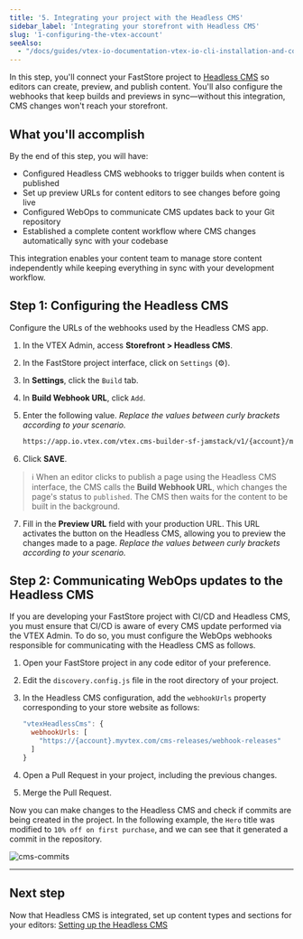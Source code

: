 ```yaml
---
title: '5. Integrating your project with the Headless CMS'
sidebar_label: 'Integrating your storefront with Headless CMS'
slug: '1-configuring-the-vtex-account'
seeAlso: 
  - "/docs/guides/vtex-io-documentation-vtex-io-cli-installation-and-command-reference"
---
```


In this step, you'll connect your FastStore project to [Headless CMS](https://developers.vtex.com/docs/guides/faststore/headless-cms-overview)  so editors can create, preview, and publish content. You'll also configure the webhooks that keep builds and previews in sync—without this integration, CMS changes won't reach your storefront.

## What you'll accomplish

By the end of this step, you will have:

- Configured Headless CMS webhooks to trigger builds when content is published
- Set up preview URLs for content editors to see changes before going live
- Configured WebOps to communicate CMS updates back to your Git repository
- Established a complete content workflow where CMS changes automatically sync with your codebase

This integration enables your content team to manage store content independently while keeping everything in sync with your development workflow.

## Step 1: Configuring the Headless CMS

Configure the URLs of the webhooks used by the Headless CMS app.

1. In the VTEX Admin, access **Storefront > Headless CMS**. 
2. In the FastStore project interface, click on `Settings` (⚙️).
3. In **Settings**, click the `Build` tab.
4. In **Build Webhook URL**, click `Add`.
5. Enter the following value. _Replace the values between curly brackets according to your scenario._

    ```bash
    https://app.io.vtex.com/vtex.cms-builder-sf-jamstack/v1/{account}/master/build-releases
    ```

6. Click **SAVE**.
    
  > ℹ️ When an editor clicks to publish a page using the Headless CMS interface, the CMS calls the **Build Webhook URL**, which changes the page's status to `published`. The CMS then waits for the content to be built in the background.

7. Fill in the **Preview URL** field with your production URL. This URL activates the button on the Headless CMS, allowing you to preview the changes made to a page. _Replace the values between curly brackets according to your scenario._

## Step 2: Communicating WebOps updates to the Headless CMS

If you are developing your FastStore project with CI/CD and Headless CMS, you must ensure that CI/CD is aware of every CMS update performed via the VTEX Admin. To do so, you must configure the WebOps webhooks responsible for communicating with the Headless CMS as follows.

1. Open your FastStore project in any code editor of your preference.
2. Edit the `discovery.config.js` file in the root directory of your project.
3. In the Headless CMS configuration, add the `webhookUrls` property corresponding to your store website as follows:

    ```js discovery.config.js
    "vtexHeadlessCms": {
      webhookUrls: [
        "https://{account}.myvtex.com/cms-releases/webhook-releases"
      ]
    }
    ```

4. Open a Pull Request in your project, including the previous changes.
5. Merge the Pull Request.

Now you can make changes to the Headless CMS and check if commits are being created in the project. In the following example, the `Hero` title was modified to `10% off on first purchase`, and we can see that it generated a commit in the repository.

![cms-commits](https://vtexhelp.vtexassets.com/assets/docs/src/cms-example-commits___7bb21be1504033098122feb013667b49.png)

---

## Next step

Now that Headless CMS is integrated, set up content types and sections for your editors: [Setting up the Headless CMS](https://developers.vtex.com/docs/guides/faststore/headless-cms-2-setting-up-the-headless-cms)
